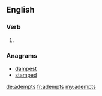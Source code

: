 ==English==

===Verb===
{{head|en}}

# {{en-third-person singular of|adempt}}

===Anagrams===
* [[dampest#English|dampest]]
* [[stamped#English|stamped]]

[[de:adempts]]
[[fr:adempts]]
[[my:adempts]]